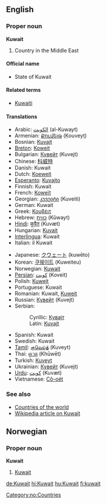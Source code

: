 ==English==
===Proper noun===
'''Kuwait'''

# Country in the Middle East

====Official name====
*State of Kuwait

====Related terms====
*[[Kuwaiti]]

====Translations====
{{top}}
*Arabic: [[الكويت]] (al-Kuwayt)
*Armenian: [[Քուվեյթ]] (Ḳouveyṭ)
*Bosnian: [[Kuvajt#Bosnian|Kuvajt]] {{m}}
*[[Breton]]: [[Koweit]]
*Bulgarian: [[Кувейт]] (Kuvejt)
*Chinese: [[科威特]]
*Danish: Kuwait
*Dutch: [[Koeweit]]
*[[Esperanto]]: [[Kuvajto]]
*Finnish: Kuwait
*French: [[Koweït]] {{m}}
*Georgian: [[კუვეიტი]] (Kuveiti)
*German: Kuwait
*Greek: [[Κουβέιτ]] {{n}}
*Hebrew: [[כווית]] (Kûwayt)
*[[Hindi]]: [[कुवैत]] (Kuvæt)
*Hungarian: [[Kuvait]]
*[[Interlingua]]: Kuwait
*Italian: il Kuwait {{m}}
{{mid}}
*Japanese: [[クウェート]] (kuwēto)
*Korean: [[쿠웨이트]] (Kuweiteu)
*Norwegian: [[#Norwegian|Kuwait]]
*[[Persian]]: [[کویت]] (Koveit)
*Polish: [[Kuwejt]]
*Portuguese: Kuwait
*Romanian: Kuwait, [[Kuweit]] {{n}}
*Russian: [[Кувейт]] (Kuvejt)
*Serbian:
*:Cyrillic: [[Кувајт#Serbian|Кувајт]] {{m}}
*:Latin: [[Kuvajt#Serbian|Kuvajt]] {{m}}
*Spanish: Kuwait
*Swedish: Kuwait
*[[Tamil]]: [[குவெய்த்]] (Kuveyt)
*Thai: [[คูเวต]] (Khūwēt)
*Turkish: [[Kuveyt]]
*Ukrainian: [[Кувейт]] (Kuvejt)
*[[Urdu]]: [[کویت]] (Kuvæt)
*Vietnamese: [[Cô-oét]]
{{bottom}}

===See also===
*[[Countries of the world]]
*[[w:Kuwait|Wikipedia article on Kuwait]]

==Norwegian==
===Proper noun===
[[Category:no:Countries]]
'''Kuwait'''
#[[#English|Kuwait]]

[[de:Kuwait]]
[[hi:Kuwait]]
[[hu:Kuwait]]
[[fi:kuwait]]